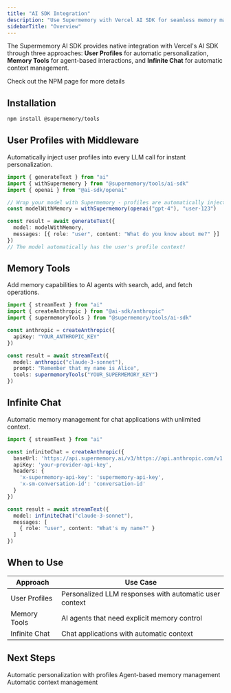 ```yaml
---
title: "AI SDK Integration"
description: "Use Supermemory with Vercel AI SDK for seamless memory management"
sidebarTitle: "Overview"
---
```


The Supermemory AI SDK provides native integration with Vercel's AI SDK through three approaches: **User Profiles** for automatic personalization, **Memory Tools** for agent-based interactions, and **Infinite Chat** for automatic context management.

<Card title="Supermemory tools on npm" icon="npm" href="https://www.npmjs.com/package/@supermemory/tools">
    Check out the NPM page for more details
</Card>

## Installation

```bash
npm install @supermemory/tools
```

## User Profiles with Middleware

Automatically inject user profiles into every LLM call for instant personalization.

```typescript
import { generateText } from "ai"
import { withSupermemory } from "@supermemory/tools/ai-sdk"
import { openai } from "@ai-sdk/openai"

// Wrap your model with Supermemory - profiles are automatically injected
const modelWithMemory = withSupermemory(openai("gpt-4"), "user-123")

const result = await generateText({
  model: modelWithMemory,
  messages: [{ role: "user", content: "What do you know about me?" }]
})
// The model automatically has the user's profile context!
```

## Memory Tools

Add memory capabilities to AI agents with search, add, and fetch operations.

```typescript
import { streamText } from "ai"
import { createAnthropic } from "@ai-sdk/anthropic"
import { supermemoryTools } from "@supermemory/tools/ai-sdk"

const anthropic = createAnthropic({
  apiKey: "YOUR_ANTHROPIC_KEY"
})

const result = await streamText({
  model: anthropic("claude-3-sonnet"),
  prompt: "Remember that my name is Alice",
  tools: supermemoryTools("YOUR_SUPERMEMORY_KEY")
})
```

## Infinite Chat

Automatic memory management for chat applications with unlimited context.

```typescript
import { streamText } from "ai"

const infiniteChat = createAnthropic({
  baseUrl: 'https://api.supermemory.ai/v3/https://api.anthropic.com/v1',
  apiKey: 'your-provider-api-key',
  headers: {
    'x-supermemory-api-key': 'supermemory-api-key',
    'x-sm-conversation-id': 'conversation-id'
  }
})

const result = await streamText({
  model: infiniteChat("claude-3-sonnet"),
  messages: [
    { role: "user", content: "What's my name?" }
  ]
})
```

## When to Use

| Approach | Use Case |
|----------|----------|
| User Profiles | Personalized LLM responses with automatic user context |
| Memory Tools | AI agents that need explicit memory control |
| Infinite Chat | Chat applications with automatic context |

## Next Steps

<CardGroup cols={3}>
  <Card title="User Profiles" icon="user" href="/ai-sdk/user-profiles">
    Automatic personalization with profiles
  </Card>

  <Card title="Memory Tools" icon="wrench" href="/ai-sdk/memory-tools">
    Agent-based memory management
  </Card>

  <Card title="Infinite Chat" icon="infinity" href="/ai-sdk/infinite-chat">
    Automatic context management
  </Card>
</CardGroup>
